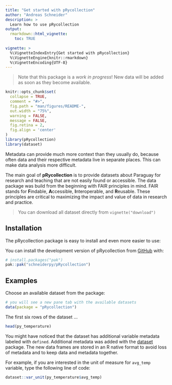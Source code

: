 ```yaml
---
title: "Get started with pRycollection"
author: "Andreas Schneider"
description: >
  Learn how to use pRycollection
output:
  rmarkdown::html_vignette:
    toc: TRUE
  
vignette: >
  %\VignetteIndexEntry{Get started with pRycollection}
  %\VignetteEngine{knitr::rmarkdown}
  %\VignetteEncoding{UTF-8}
---
```



> Note that this package is a *work in progress*! New data will be added
as soon as they become available.

```r
knitr::opts_chunk$set(
  collapse = TRUE,
  comment = "#>",
  fig.path = "man/figures/README-",
  out.width = "75%",
  warning = FALSE,
  message = FALSE,
  fig.retina = 2,
  fig.align = 'center'
)
library(pRycollection)
library(dataset)

```

Metadata can provide much more context than they usually do, because
often data and their respective metadata live in separate places. This
can make data analysis more difficult.

The main goal of **pRycollection** is to provide datasets about Paraguay
for research and teaching that are not easily found or accessible.
The data package was build from the beginning with FAIR
principles in mind. FAIR stands for **F**indable, **A**ccessible,
**I**nteroperable, and **R**eusable.
These principles are critical to maximizing the impact and value of
data in research and practice.


> You can download all dataset directly from `vignette("download")`


## Installation

The pRycollection package is easy to install and even more easier to use:

You can install the development version of pRycollection from [GitHub](https://github.com/schneiderpy) with:

```r
# install.packages("pak")
pak::pak("schneiderpy/pRycollection")
```

## Examples

Choose an available dataset from the package:

```r
# you will see a new pane tab with the available datasets
data(package = "pRycollection")
```

The first six rows of the dataset ...

```r
head(py_temperature)
```

You might have noticed that the dataset has additional variable metadata
labeled with `defined`. Additional metadata was added with the
[dataset](https://dataset.dataobservatory.eu/) package. The new data frames
are stored in an R native format to avoid loss of metadata and to keep
data and metadata together.

For example, if you are interested in the unit of measure for `avg_temp` variable,
type the following line of code:

```r
dataset::var_unit(py_temperature$avg_temp)
```

